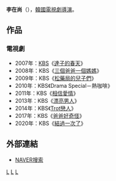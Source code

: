 {{藝人
| 姓名     = 李在尚
| 類型     = 導演
| 圖片     = 
| 圖片尺寸 = 
| 圖片簡介 = 
| 原名     = 
| 外文名   = 이재상
| 外文     = ko
| 羅馬拼音 = Lee Jae Sang
| 英文名   = 
| 綽號     = 
| 其他藝名 = 
| 國籍     = {{ROK}}
| 民族     = 
| 籍貫     = 
| 出生日期 = 
| 出生地點 = 
| 職業     = [[導演|導演]]
| 語言     = [[韓語|韓語]]
| 教育程度 = 
| 出身地   = 
| 出道作   = 
| 出道日期 = 2000年
| 代表作   = 
| 活躍年代 = 
| 經紀公司 = [[韓國放送公社|KBS]]
}}
'''李在尚'''（{{lang-ko|'''이재상'''}}），[[韓國|韓國]][[電視劇|電視劇]][[導演|導演]]。

== 作品 ==
=== 電視劇 ===
*2007年：[[韓國放送公社|KBS]]《[[達子的春天|達子的春天]]》
*2008年：KBS《[[三個爸爸一個媽媽|三個爸爸一個媽媽]]》
*2009年：KBS《[[松藥局的兒子們|松藥局的兒子們]]》
*2010年：KBS《Drama Special－熱咖啡》
*2011年：KBS《[[相信愛情|相信愛情]]》
*2013年：KBS《[[漂亮男人|漂亮男人]]》
*2014年：KBS《[[Trot戀人|Trot戀人]]》
*2017年：KBS《[[爸爸好奇怪|爸爸好奇怪]]》
*2020年：KBS《[[結過一次了|結過一次了]]》

== 外部連結 ==
*[http://people.search.naver.com/search.naver?where=nexearch&sm=tab_ppn&query=%EC%9D%B4%EC%9E%AC%EC%83%81&os=153841&ie=utf8&key=PeopleService NAVER搜索]{{ko}}

{{KBS學校系列}}
[[Category:韓國導演|L]]
[[Category:韓國電視劇導演|L]]
[[Category:李姓|L]]